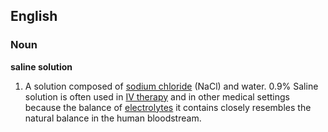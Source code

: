 ==English==
===Noun===
'''saline solution'''
# A solution composed of [[Wikipedia:sodium chloride|sodium chloride]] (NaCl) and water. 0.9% Saline solution is often used in [[Wikipedia:Intravenous therapy|IV therapy]] and in other medical settings because the balance of [[Wikipedia:electrolyte|electrolytes]] it contains closely resembles the natural balance in the human bloodstream.